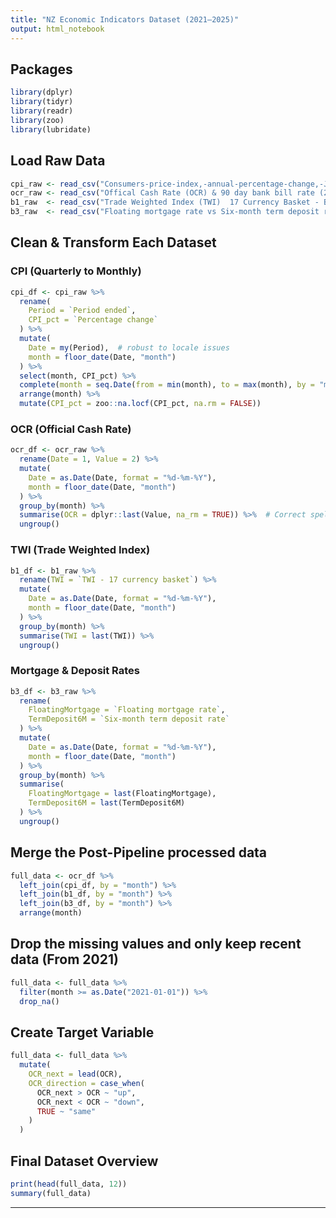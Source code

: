 ---
title: "NZ Economic Indicators Dataset (2021–2025)"
output: html_notebook
---

## Packages

```{r}
library(dplyr)
library(tidyr)
library(readr)
library(zoo)
library(lubridate)
```

## Load Raw Data

```{r}
cpi_raw <- read_csv("Consumers-price-index,-annual-percentage-change,-June-2021–June-2025-quarters.csv", show_col_types = FALSE)
ocr_raw <- read_csv("Offical Cash Rate (OCR) & 90 day bank bill rate (2).csv", show_col_types = FALSE)
b1_raw  <- read_csv("Trade Weighted Index (TWI)  17 Currency Basket - B1.csv", show_col_types = FALSE)
b3_raw  <- read_csv("Floating mortgage rate vs Six-month term deposit rate - B3.csv", show_col_types = FALSE)
```

## Clean & Transform Each Dataset

### CPI (Quarterly to Monthly)

```{r}
cpi_df <- cpi_raw %>%
  rename(
    Period = `Period ended`,
    CPI_pct = `Percentage change`
  ) %>%
  mutate(
    Date = my(Period),  # robust to locale issues
    month = floor_date(Date, "month")
  ) %>%
  select(month, CPI_pct) %>%
  complete(month = seq.Date(from = min(month), to = max(month), by = "month")) %>%
  arrange(month) %>%
  mutate(CPI_pct = zoo::na.locf(CPI_pct, na.rm = FALSE))
```

### OCR (Official Cash Rate)

```{r}
ocr_df <- ocr_raw %>%
  rename(Date = 1, Value = 2) %>%
  mutate(
    Date = as.Date(Date, format = "%d-%m-%Y"),
    month = floor_date(Date, "month")
  ) %>%
  group_by(month) %>%
  summarise(OCR = dplyr::last(Value, na_rm = TRUE)) %>%  # Correct spelling: na_rm not na.rm
  ungroup()
```

### TWI (Trade Weighted Index)

```{r}
b1_df <- b1_raw %>%
  rename(TWI = `TWI - 17 currency basket`) %>%
  mutate(
    Date = as.Date(Date, format = "%d-%m-%Y"),
    month = floor_date(Date, "month")
  ) %>%
  group_by(month) %>%
  summarise(TWI = last(TWI)) %>%
  ungroup()
```

### Mortgage & Deposit Rates

```{r}
b3_df <- b3_raw %>%
  rename(
    FloatingMortgage = `Floating mortgage rate`,
    TermDeposit6M = `Six-month term deposit rate`
  ) %>%
  mutate(
    Date = as.Date(Date, format = "%d-%m-%Y"),
    month = floor_date(Date, "month")
  ) %>%
  group_by(month) %>%
  summarise(
    FloatingMortgage = last(FloatingMortgage),
    TermDeposit6M = last(TermDeposit6M)
  ) %>%
  ungroup()
```

## Merge the Post-Pipeline processed data
```{r}
full_data <- ocr_df %>%
  left_join(cpi_df, by = "month") %>%
  left_join(b1_df, by = "month") %>%
  left_join(b3_df, by = "month") %>%
  arrange(month)
```

## Drop the missing values and only keep recent data (From 2021)
```{r}
full_data <- full_data %>%
  filter(month >= as.Date("2021-01-01")) %>%
  drop_na()
```

## Create Target Variable

```{r}
full_data <- full_data %>%
  mutate(
    OCR_next = lead(OCR),
    OCR_direction = case_when(
      OCR_next > OCR ~ "up",
      OCR_next < OCR ~ "down",
      TRUE ~ "same"
    )
  )
```

## Final Dataset Overview

```{r}
print(head(full_data, 12))
summary(full_data)
```

---